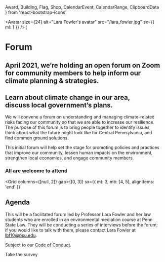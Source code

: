   Award,
  Building,
  Flag,
  Shop,
  CalendarEvent,
  CalendarRange,
  ClipboardData
} from 'react-bootstrap-icons'

  <Avatar
    size={24}
    alt="Lara Fowler's avatar"
    src="/lara_fowler.jpg"
    sx={{ ml: 1 }}
  />
)


# <CalendarEvent />Forum

## April 2021, we’re holding an open forum on Zoom for community members to help inform our climate planning & strategies.

<Signup />

## <Text as="span" color="green">Learn</Text> about climate change in our area,<br /><Text as="span" color="brown">discuss</Text>&nbsp;local government’s plans.

We will convene a forum on understanding and managing climate-related risks facing our community so that we are able to increase our resilience. The purpose of this forum is to bring people together to identify issues, think about what the future might look like for Central Pennsylvania, and find common ground solutions.

This initial forum will help set the stage for promoting policies and practices that improve our community, lessen human impacts on the environment, strengthen local economies, and engage community members.

### All are welcome to attend

<Grid
  columns={[null, 2]}
  gap={[0, 3]}
  sx={{ mt: 3, mb: [4, 5], alignItems: 'end' }}
>
  <CompactFeature
    icon={Flag}
    color="green"
    name="Community members"
    desc="Residents & people who work here"
  />
  <CompactFeature
    icon={Award}
    color="yellow"
    name="Local government"
    desc="Elected officials"
  />
  <CompactFeature
    icon={Building}
    color="blue"
    name="Students"
    desc="Penn State & SCASD"
  />
  <CompactFeature icon={Shop} color="pink" name="Business owners" />
</Grid>

## Agenda <CalendarRange />

<Timeline mt={2}>
  <TimelineStep
    name="Welcome, introduction of key climate impacts in the area"
    duration="30 mins"
    color="yellow"
  />
  <TimelineStep
    name="Randomly-assigned breakout rooms discuss"
    duration="1 hour"
    color="pink"
  />
  <TimelineStep
    name="Sharing out from breakout rooms, conclusion"
    duration="30 mins"
    color="brown"
  />
</Timeline>

This will be a facilitated forum led by Professor Lara Fowler and her law students
who are enrolled in an environmental mediation course at Penn State Law.
They will be conducting a series of interviews before the forum;
if you would like to talk with them, please contact <Lara /> Lara
Fowler at <lbf10@psu.edu>.

Subject to our [Code of Conduct](/conduct).

<NavCard color="green" icon={ClipboardData}>
  Take the survey
</NavCard>
